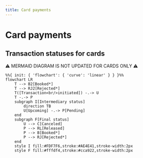 ```yaml
---
title: Card payments
---
```


# Card payments

## Transaction statuses for cards

⚠️ MERMAID DIAGRAM IS NOT UPDATED FOR CARDS ONLY ⚠️

```mermaid
%%{ init: { 'flowchart': { 'curve': 'linear' } } }%%
flowchart LR
    T --> B2[Booked*]
    T --> RJ2[Rejected*]
    T([Transaction<br/>initiated]) -.-> U
    T -.-> P
    subgraph I[Intermediary status]
        direction TB
        U[Upcoming] -.-> P[Pending]
    end
    subgraph F[Final status]
        U --> C[Canceled]
        P --> RL[Released]
        P --> B[Booked*]
        P --> RJ[Rejected*]
    end
    style I fill:#FDF7F6,stroke:#AE4E41,stroke-width:2px
    style F fill:#fffdf4,stroke:#cca922,stroke-width:2px
```